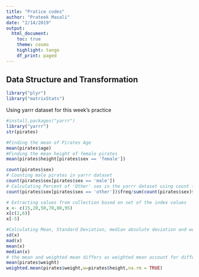 ```yaml
---
title: "Pratice codes"
author: "Prateek Masali"
date: "2/14/2019"
output:
  html_document:
    toc: true
    theme: cosmo
    highlight: tango
    df_print: paged
---
```


## Data Structure and Transformation

```r
library("plyr")
library("matrixStats")
```
Using yarrr dataset for this week's practice
```r
#install.packages("yarrr")
library("yarrr")
str(pirates)
```

```r
#Finding the mean of Pirates Age
mean(pirates$age)
#Finding the mean height of female pirates
mean(pirates$height[pirates$sex == 'female'])
```

```r
count(pirates$sex)
# Counting male pirates in yarrr dataset
count(pirates$sex[pirates$sex == 'male'])
# Calculating Percent of 'Other' sex in the yarrr dataset using count fuction
count(pirates$sex[pirates$sex == 'other'])$freq/sum(count(pirates$sex)$freq)*100
```


```r
# Extracting values from collection based on set of the index values
x <- c(15,20,50,70,80,95)
x[c(2,6)]
x[-5]
```
```r
#Calculating Mean, Standard Deviation, median absolute deviation and weighted mean.
sd(x)
mad(x)
mean(x)
median(x)
# the mean and weighted mean differs as weighted mean account for different populations in the states.
mean(pirates$weight)
weighted.mean(pirates$weight,w=pirates$height,na.rm = TRUE)
```